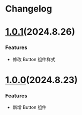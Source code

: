 
<Meta title="Quick Start/Changelog" />

# Changelog

<a name='1.0.1'></a>

# [1.0.1]()(2024.8.26)

### Features

- 修改 Button 组件样式

<a name='1.0.0'></a>

# [1.0.0]()(2024.8.23)

### Features

- 新增 Button 组件
